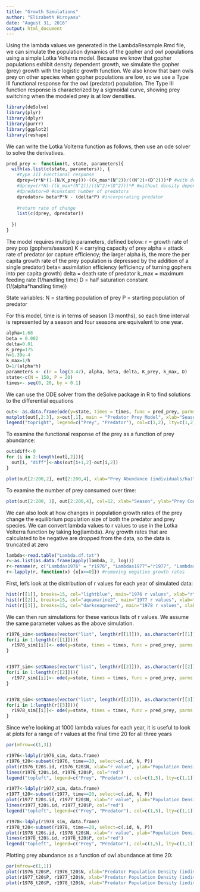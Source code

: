 ```yaml
---
title: "Growth Simulations"
author: "Elizabeth Hiroyasu"
date: "August 31, 2016"
output: html_document
---
```


Using the lambda values we generated in the LambdaResample.Rmd file, we can simulate the population dynamics of the gopher and owl populations using a simple Lotka Volterra model. Because we know that gopher populations exhibit density dependent growth, we simulate the gopher (prey) growth with the logistic growth function. We also know that barn owls prey on other species when gopher populations are low, so we use a Type III functional response for the owl (predator) population. The Type III function response is characterized by a sigmoidal curve, showing prey switching when the modeled prey is at low densities.

```r
library(deSolve)
library(plyr)
library(dplyr)
library(purrr)
library(ggplot2)
library(reshape)
```

We can write the Lotka Volterra function as follows, then use an ode solver to solve the derivatives.
```r
pred_prey <- function(t, state, parameters){
  with(as.list(c(state, parameters)), {
    #type III Functional response
    dprey=(r*N*(1-(N/K_prey)))-((k_max*(N^2))/((N^2)+(D^2)))*P #with density dependence
    #dprey=(r*N)-((k_max*(N^2))/((N^2)+(D^2)))*P #without density dependence
    #dpredator=0 #constant number of predators
    dpredator= beta*P*N - (delta*P) #incorporating predator
    
    #return rate of change
    list(c(dprey, dpredator))
    
  })
}
```


The model requires multiple parameters, defined below:
r = growth rate of prey pop (gophers/season)
K = carrying capacity of prey
alpha = attack rate of predator (or capture efficiency; the larger alpha is, the more the per capita growth rate of the prey population is depressed by the addition of a single predator)
beta= assimilation efficiency (efficiency of turning gophers into per capita growth)
delta = death rate of predator
k_max = maximum feeding rate (1/handling time)
D = half saturation constant (1/(alpha*handling time))

State variables:
N = starting population of prey 
P = starting population of predator


For this model, time is in terms of season (3 months), so each time interval is represented by a season and four seasons are equivalent to one year.
```r
alpha=1.68
beta = 0.002
delta=0.01
K_prey=175
h=1.39e-4
k_max=1/h
D=1/(alpha*h)
parameters <- c(r = log(3.47), alpha, beta, delta, K_prey, k_max, D)
state<-c(N = 150, P = 20)
times<- seq(0, 20, by = 0.1)
```

We can use the ODE solver from the deSolve package in R to find solutions to the differential equations
```r
out<- as.data.frame(ode(y=state, times = times, func = pred_prey, parms = parameters))
matplot(out[,2:3], x=out[,1], main = "Predator Prey Model", xlab="Season", ylab="Predator and Prey densities (number/ha)", type='l')
legend("topright", legend=c("Prey", "Predator"), col=c(1,2), lty=c(1,2))
```

To examine the functional response of the prey as a function of prey abundance:
```r
out$diff<-0
for (i in 2:length(out[,2])){
  out[i, "diff"]<-abs(out[i+1,2]-out[i,2])
}

plot(out[2:200,2], out[2:200,4], xlab="Prey Abundance (individuals/ha)", ylab="Prey Consumed (individuals/ha)", main="Type III functional response of prey consumption")
```

To examine the number of prey consumed over time:
```r
plot(out[2:200, 1], out[2:200,4], col=12, xlab="Season", ylab="Prey Consumed (individuals/ha)", main="Prey consumed over time")
```

We can also look at how changes in population growth rates of the prey change the equilibrium population size of both the predator and prey species. We can convert lambda values to r values to use in the Lotka Volterra function by taking log(lambda). Any growth rates that are calculated to be negative are dropped from the data, so the data is truncated at zero
```r
lambda<-read.table("Lambda.df.txt")
r<-as.list(as.data.frame(apply(lambda, 2, log)))
r<-rename(r, c("Lambdas1976" = "r1976", "Lambdas1977"="r1977", "Lambdas1978" = "r1978"))
r<-lapply(r, function(x) {x[x>=0]}) #removing negative growth rates
```

First, let's look at the distribution of r values for each year of simulated data:
```r
hist(r[[1]], breaks=15, col="lightblue", main="1976 r values", xlab="r")
hist(r[[2]], breaks=15, col="aquamarine2", main="1977 r values", xlab="r")
hist(r[[3]], breaks=15, col="darkseagreen2", main="1978 r values", xlab="r")
```

We can then run simulations for these various lists of r values. We assume the same parameter values as the above simulation.
```r
r1976_sim<-setNames(vector("list", length(r[[1]])), as.character(r[[1]]))
for(i in 1:length(r[[1]])){
  r1976_sim[[i]]<- ode(y=state, times = times, func = pred_prey, parms = c(r = r[[1]][i], alpha, beta = 0.002, delta = 0.01, K_prey=175, k_max, D))
}


r1977_sim<-setNames(vector("list", length(r[[2]])), as.character(r[[2]]))
for(i in 1:length(r[[2]])){
  r1977_sim[[i]]<- ode(y=state, times = times, func = pred_prey, parms = c(r = r[[2]][i], alpha, beta = 0.002, delta = 0.01, K_prey=175, k_max, D))
}


r1978_sim<-setNames(vector("list", length(r[[3]])), as.character(r[[3]]))
for(i in 1:length(r[[3]])){
  r1978_sim[[i]]<- ode(y=state, times = times, func = pred_prey, parms = c(r = r[[3]][i], alpha, beta = 0.002, delta = 0.01, K_prey=175, k_max, D))
}
```

Since we're looking at 1000 lambda values for each year, it is useful to look at plots for a range of r values at the final time 20 for all three years
```r
par(mfrow=c(1,3))

r1976<-ldply(r1976_sim, data.frame)
r1976_t20<-subset(r1976, time==20, select=c(.id, N, P))
plot(r1976_t20$.id, r1976_t20$N, xlab="r value", ylab="Population Density (individuals/ha)", ylim=c(0,175), main="1976 r value versus population at time 20", col="blue")
lines(r1976_t20$.id, r1976_t20$P, col="red")
legend("topleft", legend=c("Prey", "Predator"), col=c(1,5), lty=c(1,1))

r1977<-ldply(r1977_sim, data.frame)
r1977_t20<-subset(r1977, time==20, select=c(.id, N, P))
plot(r1977_t20$.id, r1977_t20$N, xlab="r value", ylab="Population Density (individuals/ha)", ylim=c(0,175), main="1977 r value versus population at time 20", col="blue")
lines(r1977_t20$.id, r1977_t20$P, col="red")
legend("topleft", legend=c("Prey", "Predator"), col=c(1,5), lty=c(1,1))

r1978<-ldply(r1978_sim, data.frame)
r1978_t20<-subset(r1978, time==20, select=c(.id, N, P))
plot(r1978_t20$.id, r1978_t20$N, xlab="r value", ylab="Population Density (individuals/ha)", ylim=c(0,175), main="1978 r value versus population at time 20", col="blue")
lines(r1978_t20$.id, r1978_t20$P, col="red")
legend("topleft", legend=c("Prey", "Predator"), col=c(1,5), lty=c(1,1))

```

Plotting prey abundance as a function of owl abundance at time 20:
```r
par(mfrow=c(1,1))
plot(r1976_t20$P, r1976_t20$N, xlab="Predator Population Density (individuals/ha)", ylab="Prey Population Density (individuals/ha)", main="1976 Predator versus Prey Population Densities at time 20", col="lightblue")
plot(r1977_t20$P, r1977_t20$N, xlab="Predator Population Density (individuals/ha)", ylab="Prey Population Density (individuals/ha)", main="1976 Predator versus Prey Population Densities at time 20",col="aquamarine2")
plot(r1978_t20$P, r1978_t20$N, xlab="Predator Population Density (individuals/ha)", ylab="Prey Population Density (individuals/ha)", main="1976 Predator versus Prey Population Densities at time 20",col="darkseagreen2")
```
